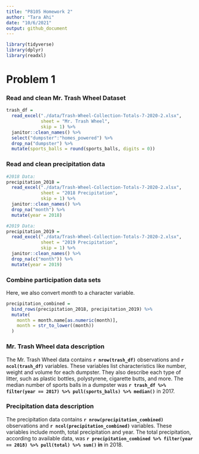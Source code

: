 ```yaml
---
title: "P8105 Homework 2"
author: "Tara Ahi"
date: "10/6/2021"
output: github_document
---
```


```r
library(tidyverse)
library(dplyr)
library(readxl)
```

# Problem 1

### Read and clean Mr. Trash Wheel Dataset

```r
trash_df = 
  read_excel("./data/Trash-Wheel-Collection-Totals-7-2020-2.xlsx",
             sheet = "Mr. Trash Wheel",
             skip = 1) %>% 
  janitor::clean_names() %>% 
  select("dumpster":"homes_powered") %>% 
  drop_na("dumpster") %>% 
  mutate(sports_balls = round(sports_balls, digits = 0))
```


### Read and clean precipitation data

```r
#2018 Data:
precipitation_2018 =
  read_excel("./data/Trash-Wheel-Collection-Totals-7-2020-2.xlsx",
             sheet = "2018 Precipitation",
             skip = 1) %>% 
  janitor::clean_names() %>% 
  drop_na("month") %>% 
  mutate(year = 2018)

#2019 Data:
precipitation_2019 = 
  read_excel("./data/Trash-Wheel-Collection-Totals-7-2020-2.xlsx",
             sheet = "2019 Precipitation",
             skip = 1) %>% 
  janitor::clean_names() %>% 
  drop_na(c("month")) %>% 
  mutate(year = 2019)
```

### Combine participation data sets
Here, we also convert _month_ to a character variable.

```r
precipitation_combined =
  bind_rows(precipitation_2018, precipitation_2019) %>% 
  mutate(
    month = month.name[as.numeric(month)],
    month = str_to_lower((month))
  )
```


### Mr. Trash Wheel data description

The Mr. Trash Wheel data contains **`r nrow(trash_df)`** observations and **`r ncol(trash_df)`** variables. These variables list characteristics like number, weight and volume for each dumpster. They also describe each type of litter, such as plastic bottles, polystyrene, cigarette butts, and more. The median number of sports balls in a dumpster was **`r trash_df %>% filter(year == 2017) %>% pull(sports_balls) %>% median()`** in 2017.

### Precipitation data description

The precipitation data contains **`r nrow(precipitation_combined)`** observations and **`r ncol(precipitation_combined)`** variables. These variables include month, total precipitation and year. The total precipitation, according to available data, was **`r precipitation_combined %>% filter(year == 2018) %>% pull(total) %>% sum()` in** in 2018.



